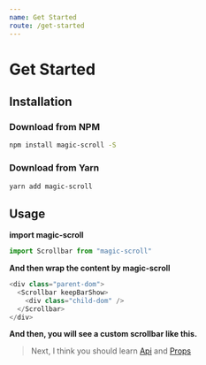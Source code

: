 ```yaml
---
name: Get Started
route: /get-started
---
```



# Get Started

## Installation

### Download from NPM

```bash
npm install magic-scroll -S
```

### Download from Yarn

```bash
yarn add magic-scroll
```

## Usage

**import magic-scroll**

```javascript
import Scrollbar from "magic-scroll"
```

**And then wrap the content by magic-scroll**

```javascript
<div class="parent-dom">
  <Scrollbar keepBarShow>
    <div class="child-dom" />
  </Scrollbar>
</div>
```

**And then, you will see a custom scrollbar like this.**

<Base keepBarShow />

> Next, I think you should learn [Api](/api) and [Props](/props)
